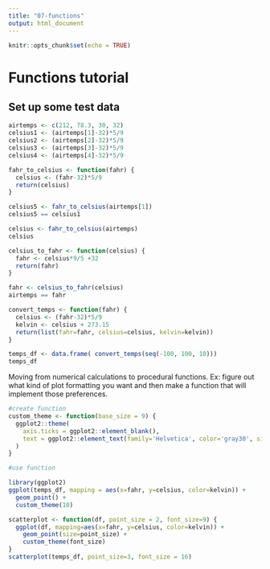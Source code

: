```yaml
---
title: "07-functions"
output: html_document
---
```


```r
knitr::opts_chunk$set(echo = TRUE)
```

# Functions tutorial

## Set up some test data

```r
airtemps <- c(212, 78.3, 30, 32)
celsius1 <- (airtemps[1]-32)*5/9
celsius2 <- (airtemps[2]-32)*5/9
celsius3 <- (airtemps[3]-32)*5/9
celsius4 <- (airtemps[4]-32)*5/9
```

```r
fahr_to_celsius <- function(fahr) {
  celsius <- (fahr-32)*5/9
  return(celsius)
}

celsius5 <- fahr_to_celsius(airtemps[1])
celsius5 == celsius1
```

```r
celsius <- fahr_to_celsius(airtemps)
celsius
```

```r
celsius_to_fahr <- function(celsius) {
  fahr <- celsius*9/5 +32
  return(fahr)
}

fahr <- celsius_to_fahr(celsius)
airtemps == fahr
```

```r
convert_temps <- function(fahr) {
  celsius <- (fahr-32)*5/9
  kelvin <- celsius + 273.15
  return(list(fahr=fahr, celsius=celsius, kelvin=kelvin))
}

temps_df <- data.frame( convert_temps(seq(-100, 100, 10)))
temps_df
```

Moving from numerical calculations to procedural functions. Ex: figure out what kind of plot formatting you want and then make a function that will implement those preferences.

```r
#create function
custom_theme <- function(base_size = 9) {
  ggplot2::theme(
    axis.ticks = ggplot2::element_blank(),
    text = ggplot2::element_text(family='Helvetica', color='gray30', size=base_size)
  )
}

#use function

library(ggplot2)
ggplot(temps_df, mapping = aes(x=fahr, y=celsius, color=kelvin)) +
  geom_point() +
  custom_theme(10)
```

```r
scatterplot <- function(df, point_size = 2, font_size=9) {
  ggplot(df, mapping=aes(x=fahr, y=celsius, color=kelvin)) +
    geom_point(size=point_size) +
    custom_theme(font_size)
}
scatterplot(temps_df, point_size=3, font_size = 16)
```

